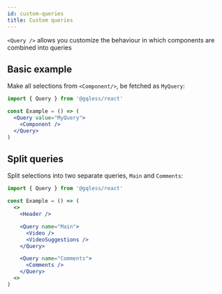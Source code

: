 ```yaml
---
id: custom-queries
title: Custom queries
---
```


`<Query />` allows you customize the behaviour in which components are combined into queries

## Basic example

Make all selections from `<Component/>`, be fetched as `MyQuery`:

```jsx
import { Query } from '@gqless/react'

const Example = () => (
  <Query value="MyQuery">
    <Component />
  </Query>
)
```

## Split queries

Split selections into two separate queries, `Main` and `Comments`:

```jsx
import { Query } from '@gqless/react'

const Example = () => (
  <>
    <Header />

    <Query name="Main">
      <Video />
      <VideoSuggestions />
    </Query>

    <Query name="Comments">
      <Comments />
    </Query>
  <>
)
```
